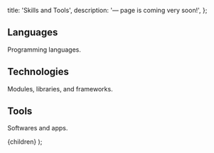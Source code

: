 
  title: 'Skills and Tools',
  description: '— page is coming very soon!',
};

## Languages

Programming languages.

## Technologies

Modules, libraries, and frameworks.

## Tools

Softwares and apps.

  <ContentsLayout meta={meta}>{children}</ContentsLayout>
);
